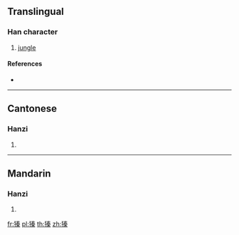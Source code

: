 {{character info/new}}
==Translingual==

===Han character===
{{Han char|rn=94|rad=犬|as=10|sn=13|four=45294|canj=KHQKD}}

# [[jungle]]

====References====
* {{Han ref|kx=0717.111|dkj=20619|hdz=21361.120|uh=7349|ud=29513|bh=DEB0|bd=57008}}

----

==Cantonese==

===Hanzi===
{{yue-hanzi|jyut=|y=jeun1}}

# {{defn|lang=yue|sort=犬10}}

----

==Mandarin==

===Hanzi===
{{cmn-hanzi|pin=[[zhēn]] ([[zhen1]])|wg=chen<sup>1</sup>}}

# {{defn|lang=cmn|sort=犬10}}

[[fr:獉]]
[[pl:獉]]
[[th:獉]]
[[zh:獉]]
